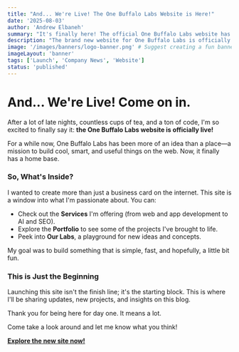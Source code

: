 ```yaml
---
title: "And... We're Live! The One Buffalo Labs Website is Here!"
date: '2025-08-03'
author: 'Andrew Elbaneh'
summary: "It's finally here! The official One Buffalo Labs website has launched. Come on in and take a look around."
description: "The brand new website for One Buffalo Labs is officially live! Learn more about what we do, check out our projects, and see what's cooking in the labs."
image: '/images/banners/logo-banner.png' # Suggest creating a fun banner for this!
imageLayout: 'banner'
tags: ['Launch', 'Company News', 'Website']
status: 'published'
---
```


# And... We're Live! Come on in.

After a lot of late nights, countless cups of tea, and a ton of code, I'm so excited to finally say it: **the One Buffalo Labs website is officially live!**

For a while now, One Buffalo Labs has been more of an idea than a place—a mission to build cool, smart, and useful things on the web. Now, it finally has a home base.

### So, What's Inside?

I wanted to create more than just a business card on the internet. This site is a window into what I'm passionate about. You can:

- Check out the **Services** I'm offering (from web and app development to AI and SEO).
- Explore the **Portfolio** to see some of the projects I've brought to life.
- Peek into **Our Labs**, a playground for new ideas and concepts.

My goal was to build something that is simple, fast, and hopefully, a little bit fun.

### This is Just the Beginning

Launching this site isn't the finish line; it's the starting block. This is where I'll be sharing updates, new projects, and insights on this blog.

Thank you for being here for day one. It means a lot.

Come take a look around and let me know what you think!

**[Explore the new site now!](https://onebuffalolabs.com)**
